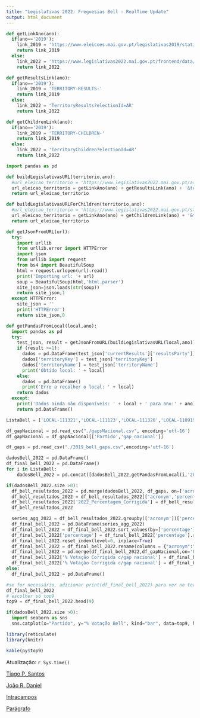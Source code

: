 ```yaml
---
title: "Legislativas 2022: Freguesias Bell - RealTime Update"
output: html_document
---
```


```python

def getLinkAno(ano):
  if(ano=='2019'):
    link_2019 = 'https://www.eleicoes.mai.gov.pt/legislativas2019/static-data/'
    return link_2019
  else:
    link_2022 = 'https://www.legislativas2022.mai.gov.pt/frontend/data/'
    return link_2022

def getResultsLink(ano):
  if(ano=='2019'):
    link_2019 = 'TERRITORY-RESULTS-'
    return link_2019
  else:
    link_2022 = 'TerritoryResults?electionId=AR'
    return link_2022

def getChildrenLink(ano):
  if(ano=='2019'):
    link_2019 = 'TERRITORY-CHILDREN-'
    return link_2019
  else:
    link_2022 = 'TerritoryChildren?electionId=AR'
    return link_2022

import pandas as pd

def buildLegislativasURL(territorio,ano):
  #url_eleicao_territorio = 'https://www.legislativas2022.mai.gov.pt/assets/static/territory-results/TERRITORY-RESULTS-' + territorio + '-AR.json'
  url_eleicao_territorio = getLinkAno(ano) + getResultsLink(ano) + '&territoryKey=' + territorio
  return url_eleicao_territorio

def buildLegislativasURLForChildren(territorio,ano):
  #url_eleicao_territorio = 'https://www.legislativas2022.mai.gov.pt/static-data/territory-results/TERRITORY-RESULTS-' + territorio + '-AR.json'
  url_eleicao_territorio = getLinkAno(ano) + getChildrenLink(ano) + '&territoryKey=' + territorio 
  return url_eleicao_territorio

def getJsonFromURL(url):
  try:
    import urllib
    from urllib.error import HTTPError
    import json
    from urllib import request
    from bs4 import BeautifulSoup
    html = request.urlopen(url).read()
    print('Importing url: '+ url)
    soup = BeautifulSoup(html,'html.parser')
    site_json=json.loads(str(soup))
    return site_json,1
  except HTTPError:
    site_json = ''
    print('HTTPError')
    return site_json,0

def getPandasFromLocal(local,ano):
  import pandas as pd
  try:
    test_json, result = getJsonFromURL(buildLegislativasURL(local,ano))
    if (result >=1):
      dados = pd.DataFrame(test_json['currentResults']['resultsParty'])
      dados['territoryKey'] = test_json['territoryKey']
      dados['territoryName'] = test_json['territoryName']
      print('Obtido local: ' + local)
    else:
      dados = pd.DataFrame()
      print('Erro a recolher o local: ' + local)
    return dados
  except:
    print('Dados ainda não disponíveis: ' + local + ' para ano:' + ano)
    return pd.DataFrame()

ListaBell = ['LOCAL-111321','LOCAL-111123','LOCAL-111326','LOCAL-110919','LOCAL-110921','LOCAL-111127', 'LOCAL-131602', 'LOCAL-131811', 'LOCAL-130415', 'LOCAL-130736', 'LOCAL-030813', 'LOCAL-030351', 'LOCAL-150303','LOCAL-151210','LOCAL-010801', 'LOCAL-010706', 'LOCAL-100121', 'LOCAL-141202', 'LOCAL-080812', 'LOCAL-060334', 'LOCAL-181623']

df_gapNacional = pd.read_csv("./gapsNacional.csv", encoding='utf-16')
df_gapNacional = df_gapNacional[['Partido','gap_nacional']]

df_gaps = pd.read_csv("./2019_bell_gaps.csv",encoding='utf-16')

dadosBell_2022 = pd.DataFrame()
df_final_bell_2022 = pd.DataFrame()
for i in ListaBell:
    dadosBell_2022 = pd.concat([dadosBell_2022,getPandasFromLocal(i,'2022')]) #change para 2022

if(dadosBell_2022.size >0):
  df_bell_resultados_2022 = pd.merge(dadosBell_2022, df_gaps, on=['acronym','territoryKey','territoryName'], how='left')
  df_bell_resultados_2022 = df_bell_resultados_2022[['acronym','percentage','territoryKey','territoryName','gapToResult']]
  df_bell_resultados_2022['2022_Percentagem_Corrigida'] = df_bell_resultados_2022['percentage'] + df_bell_resultados_2022['gapToResult']
  df_bell_resultados_2022

  series_agg_2022 = df_bell_resultados_2022.groupby(['acronym'])['percentage'].mean()
  df_final_bell_2022 = pd.DataFrame(series_agg_2022)
  df_final_bell_2022 = df_final_bell_2022.sort_values(by=['percentage'],ascending=False)
  df_final_bell_2022['percentage'] = df_final_bell_2022['percentage'].round(2)
  df_final_bell_2022.reset_index(level=0, inplace=True)
  df_final_bell_2022 = df_final_bell_2022.rename(columns = {"acronym":"Partido", "percentage":"% Votação Bell"})
  df_final_bell_2022 = pd.merge(df_final_bell_2022,df_gapNacional,on='Partido', how='left')
  df_final_bell_2022['% Votação Corrigida c/gap nacional'] = df_final_bell_2022['% Votação Bell'] + df_final_bell_2022['gap_nacional']
  df_final_bell_2022['% Votação Corrigida c/gap nacional'] = df_final_bell_2022['% Votação Corrigida c/gap nacional'].round(2)
else:
  df_final_bell_2022 = pd.DataFrame()

#se for necessário, adicionar print(df_final_bell_2022) para ver no terminal a tabela
df_final_bell_2022
# escolher só top9
top9 = df_final_bell_2022.head(9)

if(dadosBell_2022.size >0):
  import seaborn as sns
  sns.catplot(x="Partido", y="% Votação Bell", kind="bar", data=top9, height=6.5, aspect=3)


```

``` r
library(reticulate)
library(knitr)

kable(py$top9)

```

Atualização: `r Sys.time()`

[Tiago P. Santos](https://twitter.com/tpalasantos)

[João R. Daniel](https://twitter.com/j_r_daniel)

[Intracampos](https://twitter.com/intracampos)

[Parágrafo](https://twitter.com/jm_jonet)

<script src='https://storage.ko-fi.com/cdn/scripts/overlay-widget.js'></script>
<script>
  kofiWidgetOverlay.draw('jrdaniel38137', {
    'type': 'floating-chat',
    'floating-chat.donateButton.text': 'Support Us',
    'floating-chat.donateButton.background-color': '#00b9fe',
    'floating-chat.donateButton.text-color': '#fff'
  });
</script>